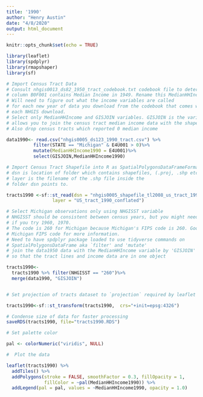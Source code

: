 ```yaml
---
title: '1990'
author: "Henry Austin"
date: "4/8/2020"
output: html_document
---
```


```r
knitr::opts_chunk$set(echo = TRUE)

library(leaflet)
library(spdplyr)
library(rmapshaper)
library(sf)
```


```r

# Import Census Tract Data
# Consult nhgis0013_ds82_1950_tract_codebook.txt codebook file to determine that
# column B0F001 contains Median Income in 1949. Rename this MedianHHIncome for clarity.
# Will need to figure out what the income variables are called
# for each new year of data you download from the codebook that comes with
# each NHGIS download.
# Select only MedianHHIncome and GISJOIN variables. GISJOIN is the variable that
# allows you to join the census tract median income data with the shapefile data.
# Also drop census tracts which reported 0 median income

data1990<- read.csv("nhgis0005_ds123_1990_tract.csv") %>%
          filter(STATE == "Michigan" & E4U001 > 0)%>%
          mutate(MedianHHIncome1990 = E4U001)%>%
          select(GISJOIN,MedianHHIncome1990)

# Import Census Tract Shapefile into R as SpatialPolygonsDataFrameFormat (SP Dataframe)
# dsn is location of folder which contains shapefiles, (.proj, .shp etc.)
# layer is the filename of the .shp file inside the
# folder dsn points to. 

tracts1990 <-sf::st_read(dsn = "nhgis0005_shapefile_tl2008_us_tract_1990",
                 layer = "US_tract_1990_conflated")

# Select Michigan observations only using NHGISST variable
# NHGISST should be consistent between census years, but you might need to double-check this
# if you try 1960, 1970.
# The code is 260 for Michigan because Michigan's FIPS code is 260. Google
# Michigan FIPS code for more information.
# Need to have spdplyr package loaded to use tidyverse commands on
# SpatialPolygonsDataFrame aka `filter' and 'mutate'
# join the data1950 data with the MedianHHIncome variable by 'GISJOIN'
# so that the tract lines and income data are in one object

tracts1990<-
  tracts1990 %>% filter(NHGISST == "260")%>%
  merge(data1990, "GISJOIN")


# Set projection of tracts dataset to `projection` required by leaflet

tracts1990<-sf::st_transform(tracts1990,  crs="+init=epsg:4326")

# Condense size of data for faster processing
saveRDS(tracts1990, file="tracts1990.RDS")

# Set palette color

pal <- colorNumeric("viridis", NULL)

#  Plot the data

leaflet(tracts1990) %>%
  addTiles() %>%
  addPolygons(stroke = FALSE, smoothFactor = 0.3, fillOpacity = 1,
              fillColor = ~pal(MedianHHIncome1990)) %>%
  addLegend(pal = pal, values = ~MedianHHIncome1990, opacity = 1.0)


```